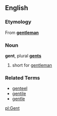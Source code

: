==English==
===Etymology===
From '''[[gentleman]]'''
===Noun===
'''gent''', plural '''[[gents]]'''

# short for [[gentleman]]

===Related Terms===
*[[genteel]]
*[[gentile]]
*[[gentle]]

[[pl:Gent]]
